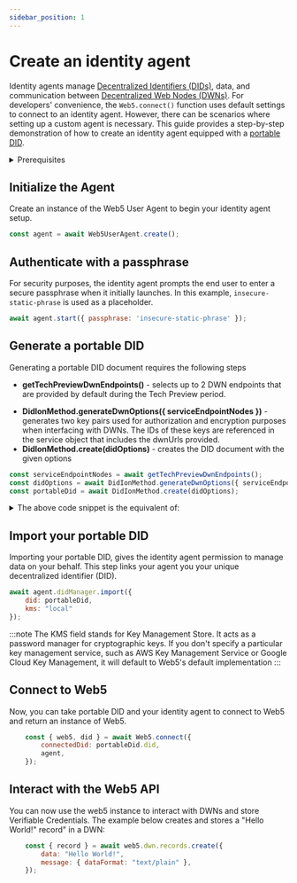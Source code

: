 ```yaml
---
sidebar_position: 1
---
```

# Create an identity agent

Identity agents manage [Decentralized Identifiers (DIDs)](https://developer.tbd.website/docs/web5/learn/decentralized-identifiers), data, and communication between [Decentralized Web Nodes (DWNs)](https://developer.tbd.website/docs/web5/learn/decentralized-web-nodes). For developers' convenience, the `Web5.connect()` function uses default settings to connect to an identity agent. However, there can be scenarios where setting up a custom agent is necessary. This guide provides a step-by-step demonstration of how to create an identity agent equipped with a [portable DID](https://developer.tbd.website/docs/web5/build/decentralized-identifiers/how-to-create-did#portable-did).

<details>
<summary>Prerequisites</summary>

**Install the following packages**

```bash
npm i @web5/dids @web5/user-agent @web5/api
```

**Import the following modules**
```js
import { DidIonMethod, DidKeyMethod } from '@web5/dids';
import { Web5UserAgent } from '@web5/user-agent';
import { Web5, getTechPreviewDwnEndpoints } from '@web5/api';
```
This guide focuses on utilizing `DidIonMethod` and `DidKeyMethod` for setting up an identity agent. Currently, DID methods like the `DidDhtMethod` are not supported in this context.
</details>

## Initialize the Agent
Create an instance of the Web5 User Agent to begin your identity agent setup.
```javascript
const agent = await Web5UserAgent.create();
```

## Authenticate with a passphrase
For security purposes, the identity agent prompts the end user to enter a secure passphrase when it initially launches. In this example, `insecure-static-phrase` is used as a placeholder.
```javascript
await agent.start({ passphrase: 'insecure-static-phrase' });
```

## Generate a portable DID
Generating a portable DID document requires the following steps
- **getTechPreviewDwnEndpoints()** - selects up to 2 DWN endpoints that are provided by default during the Tech Preview period.
 * **DidIonMethod.generateDwnOptions({ serviceEndpointNodes })** - generates two key pairs used for authorization and encryption purposes when interfacing with DWNs. The IDs of these keys are referenced in the service object that includes the dwnUrls provided.
 * **DidIonMethod.create(didOptions)** - creates the DID document with the given options
```javascript
const serviceEndpointNodes = await getTechPreviewDwnEndpoints();
const didOptions = await DidIonMethod.generateDwnOptions({ serviceEndpointNodes });
const portableDid = await DidIonMethod.create(didOptions);
```
<details>
<summary>The above code snippet is the equivalent of:</summary>

```javascript
await DidIonMethod.create({
        services: [{
            type: 'DecentralizedWebNode',
            id: '#dwn',
            serviceEndpoint: {
                "encryptionKeys": [
                    "#dwn-enc"
                ],
                "nodes": [
                    "https://dwn.tbddev.org/dwn0",
                    "https://dwn.tbddev.org/dwn2"
                ],
                "signingKeys": [
                    "#dwn-sig"
                ]
            }
        }]
    })
```
</details>

## Import your portable DID
Importing your portable DID, gives the identity agent permission to manage data on your behalf. This step links your agent you your unique decentralized identifier (DID).

```js
await agent.didManager.import({
    did: portableDid,
    kms: "local"
});
```

:::note
The KMS field stands for Key Management Store. It acts as a password manager for cryptographic keys. If you don't specify a particular key management service, such as AWS Key Management Service or Google Cloud Key Management, it will default to Web5's default implementation
:::

## Connect to Web5
Now, you can take portable DID and your identity agent to connect to Web5 and return an instance of Web5.
```javascript
    const { web5, did } = await Web5.connect({
        connectedDid: portableDid.did,
        agent,
    });
```

## Interact with the Web5 API
You can now use the web5 instance to interact with DWNs and store Verifiable Credentials. The example below creates and stores a "Hello World!" record" in a DWN:
```javascript
    const { record } = await web5.dwn.records.create({
        data: "Hello World!",
        message: { dataFormat: "text/plain" },
    });

```
